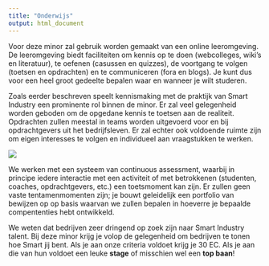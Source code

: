 ```yaml
---
title: "Onderwijs"
output: html_document
---
```


Voor deze minor zal gebruik worden gemaakt van een online leeromgeving. De leeromgeving biedt faciliteiten om kennis op te doen (webcolleges, wiki's en literatuur), te oefenen (casussen en quizzes), de voortgang te volgen (toetsen en opdrachten) en te communiceren (fora en blogs). Je kunt dus voor een heel groot gedeelte bepalen waar en wanneer je wilt studeren.

Zoals eerder beschreven speelt kennismaking met de praktijk van Smart Industry een prominente rol binnen de minor. Er zal veel gelegenheid worden geboden om de opgedane kennis te toetsen aan de realiteit. Opdrachten zullen meestal in teams worden uitgevoerd voor en bij opdrachtgevers uit het bedrijfsleven. Er zal echter ook voldoende ruimte zijn om eigen interesses te volgen en individueel aan vraagstukken te werken.<br>

![](images/dev-team.jpg)<br>

We werken met een systeem van continuous assessment, waarbij in principe iedere interactie met een activiteit of met betrokkenen (studenten, coaches, opdrachtgevers, etc.) een toetsmoment kan zijn. Er zullen geen vaste tentamenmomenten zijn; je bouwt geleidelijk een portfolio van bewijzen op op basis waarvan we zullen bepalen in hoeverre je bepaalde compententies hebt ontwikkeld.

We weten dat bedrijven zeer dringend op zoek zijn naar Smart Industry talent. Bij deze minor krijg je volop de gelegenheid om bedrijven te tonen hoe Smart jij bent. Als je aan onze criteria voldoet krijg je 30 EC. Als je aan die van hun voldoet een leuke **stage** of misschien wel een **top baan**!
